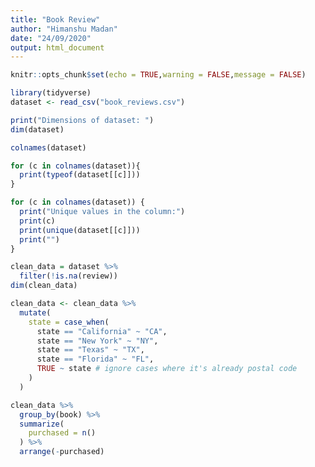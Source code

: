 ```yaml
---
title: "Book Review"
author: "Himanshu Madan"
date: "24/09/2020"
output: html_document
---
```



```r
knitr::opts_chunk$set(echo = TRUE,warning = FALSE,message = FALSE)
```

```r
library(tidyverse)
dataset <- read_csv("book_reviews.csv")
```

```r
print("Dimensions of dataset: ")
dim(dataset)

```
```r
colnames(dataset)

```
```r
for (c in colnames(dataset)){
  print(typeof(dataset[[c]]))
}
```

```r
for (c in colnames(dataset)) {
  print("Unique values in the column:")
  print(c)
  print(unique(dataset[[c]]))
  print("")
}
```

```r
clean_data = dataset %>% 
  filter(!is.na(review))
dim(clean_data)
```

```r
clean_data <- clean_data %>% 
  mutate(
    state = case_when(
      state == "California" ~ "CA",
      state == "New York" ~ "NY",
      state == "Texas" ~ "TX",
      state == "Florida" ~ "FL",
      TRUE ~ state # ignore cases where it's already postal code
    )
  )
```

```r
clean_data %>% 
  group_by(book) %>% 
  summarize(
    purchased = n()
  ) %>% 
  arrange(-purchased)
```

